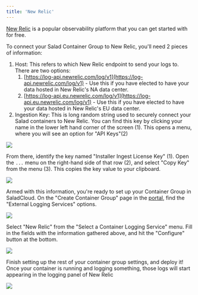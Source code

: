 ```yaml
---
title: 'New Relic'
---
```


[New Relic](https://newrelic.com/) is a popular observability platform that you can get started with for free.

To connect your Salad Container Group to New Relic, you'll need 2 pieces of information:

1. Host: This refers to which New Relic endpoint to send your logs to. There are two options:
   1. [https://log-api.newrelic.com/log/v1](https://log-api.newrelic.com/log/v1) - Use this if you have elected to have
      your data hosted in New Relic's NA data center.
   2. [https://log-api.eu.newrelic.com/log/v1](https://log-api.eu.newrelic.com/log/v1) - Use this if you have elected to
      have your data hosted in New Relic's EU data center.
2. Ingestion Key: This is long random string used to securely connect your Salad containers to New Relic.
   You can find this key by clicking your name in the lower left hand corner of the screen (1). This opens a menu, where
   you will see an option for "API Keys"(2)

<img src="/container-engine/images/afefcb5-image.png" />

From there, identify the key named "Installer Ingest License Key" (1). Open the `...` menu on the right-hand side of
that row (2), and select "Copy Key" from the menu (3). This copies the key value to your clipboard.

<img src="/container-engine/images/25a68b6-image.png" />

Armed with this information, you're ready to set up your Container Group in SaladCloud. On the "Create Container Group"
page in the [portal](https://portal.salad.com), find the "External Logging Services" options.

<img src="/container-engine/images/3772ffc-image.png" />

Select "New Relic" from the "Select a Container Logging Service" menu. Fill in the fields with the information gathered
above, and hit the "Configure" button at the bottom.

<img src="/container-engine/images/a023a46-image.png" />

Finish setting up the rest of your container group settings, and deploy it! Once your container is running and logging
something, those logs will start appearing in the logging panel of New Relic

<img src="/container-engine/images/ea8a40e-image.png" />
